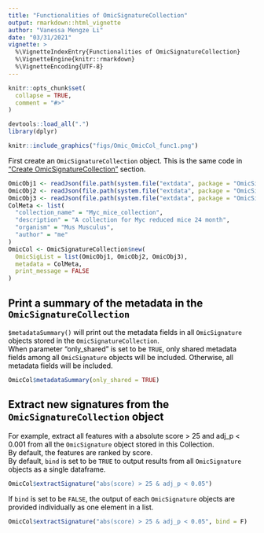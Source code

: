 ```yaml
---
title: "Functionalities of OmicSignatureCollection"
output: rmarkdown::html_vignette
author: "Vanessa Mengze Li"
date: "03/31/2021"
vignette: >
  %\VignetteIndexEntry{Functionalities of OmicSignatureCollection}
  %\VignetteEngine{knitr::rmarkdown}
  %\VignetteEncoding{UTF-8}
---
```


```r
knitr::opts_chunk$set(
  collapse = TRUE,
  comment = "#>"
)
```

```r
devtools::load_all(".")
library(dplyr)
```
<font color = "#000000">

```r
knitr::include_graphics("figs/Omic_OmicCol_func1.png")
```

First create an `OmicSignatureCollection` object. 
This is the same code in ["Create OmicSignatureCollection"](https://montilab.github.io/OmicSignature/articles/CreateOmSC.html) section. 
```r
OmicObj1 <- readJson(file.path(system.file("extdata", package = "OmicSignature"), "Myc_reduce_mice_adipose_24m_obj.json"))
OmicObj2 <- readJson(file.path(system.file("extdata", package = "OmicSignature"), "Myc_reduce_mice_muscle_24m_obj.json"))
OmicObj3 <- readJson(file.path(system.file("extdata", package = "OmicSignature"), "Myc_reduce_mice_liver_24m_obj.json"))
ColMeta <- list(
  "collection_name" = "Myc_mice_collection",
  "description" = "A collection for Myc reduced mice 24 month",
  "organism" = "Mus Musculus",
  "author" = "me"
)
OmicCol <- OmicSignatureCollection$new(
  OmicSigList = list(OmicObj1, OmicObj2, OmicObj3),
  metadata = ColMeta,
  print_message = FALSE
)
```

## Print a summary of the metadata in the `OmicSignatureCollection`  
`$metadataSummary()` will print out the metadata fields in all `OmicSignature` 
objects stored in the `OmicSignatureCollection`.  
When parameter "only_shared" is set to be `TRUE`, only shared metadata fields 
among all `OmicSignature` objects will be included. Otherwise, all metadata 
fields will be included.
```r
OmicCol$metadataSummary(only_shared = TRUE)
```

## Extract new signatures from the `OmicSignatureCollection` object
For example, extract all features with a absolute score > 25 and adj_p < 0.001 from all the `OmicSignature` object stored in this Collection.    
By default, the features are ranked by score.  
By default, `bind` is set to be `TRUE` to output results from all `OmicSignature` 
objects as a single dataframe.  
```r
OmicCol$extractSignature("abs(score) > 25 & adj_p < 0.05")
```

If `bind` is set to be `FALSE`, the output of each `OmicSignature` objects are 
provided individually as one element in a list.
```r
OmicCol$extractSignature("abs(score) > 25 & adj_p < 0.05", bind = F)
```

</font>
--
